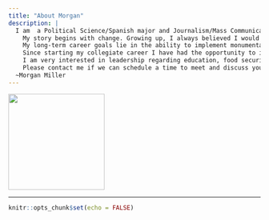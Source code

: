 ```yaml
---
title: "About Morgan"
description: |
  I am  a Political Science/Spanish major and Journalism/Mass Communications minor at George Washington University (GWU) in DC.
    My story begins with change. Growing up, I always believed I would become a middle school Spanish and History teacher. This plan was diverted when I saw the inequalities and lack of support for the teacher’s union in my own community. To me, the only way to create the change I thought I needed to make in the education system was through legislation. I promptly devoted myself to the power of communication, analysis, writing, and policy-making.
    My long-term career goals lie in the ability to implement monumental change through my devotion to my work and passion for helping others. I believe I have been given the resources to succeed in life, and it is now my turn to use those resources to better help others in my community. Throughout my life I have demonstrated my love for helping others through activities such as volunteering as a Spanish teacher intern my senior year of high school. It was here that I first-hand worked with students in the education system. I watched as they navigated the Spanish language and the lessons I taught them weekly. I was forced to see education from another perspective, as an educator. I learned many things during my time as a Spanish intern, but most importantly I learned the ability to be flexible. When things don’t work, that is an opportunity to reevaluate the situation and formulate another way of reaching your goal.
    Since starting my collegiate career I have had the opportunity to intern for two nonprofit organizations, Ayuda and Fiesta4Hope. Both have allowed me to sharpen my communication and management skills. As the Outreach Coordinator for Fiesta4Hope, I was able to secure about $47,000 in grants for the organization. This grant was originally designated for only U.S. states. However, I knew that Puerto Rico, as a territory of the U.S., deserved to be in that category. I researched aid to Puerto Rico and the disparities which existed, and highlighted these in order to convince the organization that Fiesta4Hope deserved this money. As the Development Intern for Ayuda, I was able to have direct communication with those we assisted and furthered my direct constituent communication skills. It was here that I utilized my empathy. Hearing the story of immigrants and their families was inspiring, and being able to assist in fundraising and spreading awareness on behalf of them was a once in a lifetime experience. I was able to directly help my community in this position and speak with members of the DMV area on how we can all do our best in supporting others.
    I am very interested in leadership regarding education, food security, and racial disparities in safety. I believe that these align with my drive towards impactful engagement. I am a hard-working, passionate, interpersonal communication focused, female leader, who values work ethic and time management.
    Please contact me if we can schedule a time to meet and discuss your needs and my impact in person. I know that I would make a great addition to your team while gaining valuable insight. 
  ~Morgan Miller
---
```


![](images/IMG_1318.JPG){width="192"}

---

```r
knitr::opts_chunk$set(echo = FALSE)
```
